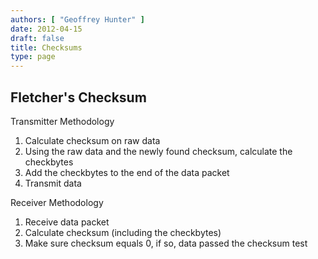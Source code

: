 ```yaml
---
authors: [ "Geoffrey Hunter" ]
date: 2012-04-15
draft: false
title: Checksums
type: page
---
```



## Fletcher's Checksum

Transmitter Methodology

1. Calculate checksum on raw data
2. Using the raw data and the newly found checksum, calculate the checkbytes
3. Add the checkbytes to the end of the data packet
4. Transmit data

Receiver Methodology

1. Receive data packet
2. Calculate checksum (including the checkbytes)
3. Make sure checksum equals 0, if so, data passed the checksum test

